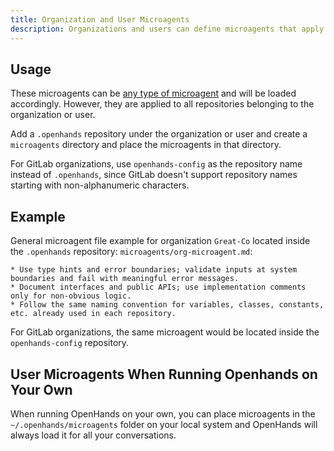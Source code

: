 ```yaml
---
title: Organization and User Microagents
description: Organizations and users can define microagents that apply to all repositories belonging to the organization or user.
---
```


## Usage

These microagents can be [any type of microagent](./microagents-overview#microagent-types) and will be loaded
accordingly. However, they are applied to all repositories belonging to the organization or user.

Add a `.openhands` repository under the organization or user and create a `microagents` directory and place the
microagents in that directory.

For GitLab organizations, use `openhands-config` as the repository name instead of `.openhands`, since GitLab doesn't support repository names starting with non-alphanumeric characters.

## Example

General microagent file example for organization `Great-Co` located inside the `.openhands` repository:
`microagents/org-microagent.md`:
```
* Use type hints and error boundaries; validate inputs at system boundaries and fail with meaningful error messages.
* Document interfaces and public APIs; use implementation comments only for non-obvious logic.
* Follow the same naming convention for variables, classes, constants, etc. already used in each repository.
```

For GitLab organizations, the same microagent would be located inside the `openhands-config` repository.

## User Microagents When Running Openhands on Your Own

When running OpenHands on your own, you can place microagents in the `~/.openhands/microagents` folder on your local
system and OpenHands will always load it for all your conversations.
